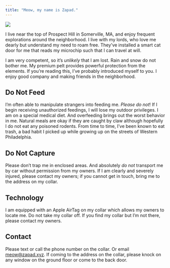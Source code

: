 ```yaml
---
title: "Meow, my name is Zapad."
---
```


::: {.column-margin}
![](images/portrait.png)
:::

I live near the top of Prospect Hill in Somerville, MA,
and enjoy frequent explorations around the neighborhood.
I live with my lords,
who love me dearly but understand my need to roam free.
They've installed a smart cat door for me that reads my microchip
such that I can travel at will.

I am very competent, so it's *unlikely* that I am lost.
Rain and snow do not bother me. My premium pelt provides powerful protection from the elements.
If you're reading this, I've probably introduced myself to you.
I enjoy good company and making friends in the neighborhood.

## Do Not Feed

I'm often able to manipulate strangers into feeding me.
*Please do not*!
If I begin receiving unauthorized feedings,
I will lose my outdoor privileges.
I am on a special medical diet.
And overfeeding brings out the worst behavior in me.
Natural meals are okay if they are caught by claw
although hopefully I do not eat any poisoned rodents.
From time to time, I've been known to eat trash,
a bad habit I picked up while growing up on the streets of Western Philadelphia.

## Do Not Capture

Please don't trap me in enclosed areas.
And absolutely *do not* transport me by car without permission from my owners.
If I am clearly and severely injured, please contact my owners;
if you cannot get in touch, bring me to the address on my collar.

## Technology

I am equipped with an Apple AirTag on my collar which allows my owners to locate me.
Do not take my collar off.
If you find my collar but I'm not there,
please contact my owners.

## Contact

Please text or call the phone number on the collar.
Or email [meow@zapad.xyz](mailto:meow@zapad.xyz).
If coming to the address on the collar,
please knock on any window on the ground floor or come to the back door.

